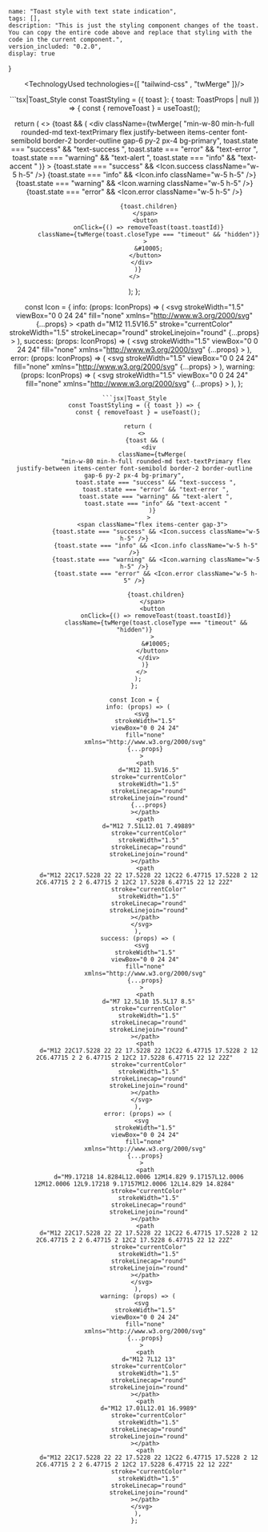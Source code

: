 
    name: "Toast style with text state indication",
    tags: [],
    description: "This is just the styling component changes of the toast. You can copy the entire code above and replace that styling with the code in the current component.",
    version_included: "0.2.0",
    display: true
}

<Wrapper>

<ImportsWrapper>

</ImportsWrapper>

<Header />
<Preview> 

<Display>
<ToastStyleImplementation />
</Display>

</Preview>

<Implementation>


<TechnologyUsed technologies={[ "tailwind-css" , "twMerge" ]}/>

<CodeBlock> 
```tsx|Toast_Style
const ToastStyling = ({ toast }: { toast: ToastProps | null }) => {
  const { removeToast } = useToast();

  return (
    <>
      {toast && (
        <div
          className={twMerge(
            "min-w-80 min-h-full rounded-md text-textPrimary flex justify-between items-center font-semibold border-2 border-outline gap-6 py-2 px-4 bg-primary",
            toast.state === "success" && "text-success ",
            toast.state === "error" && "text-error ",
            toast.state === "warning" && "text-alert ",
            toast.state === "info" && "text-accent "
          )}
        >
          <span className="flex items-center gap-3">
            {toast.state === "success" && <Icon.success className="w-5 h-5" />}
            {toast.state === "info" && <Icon.info className="w-5 h-5" />}
            {toast.state === "warning" && <Icon.warning className="w-5 h-5" />}
            {toast.state === "error" && <Icon.error className="w-5 h-5" />}

            {toast.children}
          </span>
          <button
            onClick={() => removeToast(toast.toastId)}
            className={twMerge(toast.closeType === "timeout" && "hidden")}
          >
            &#10005;
          </button>
        </div>
      )}
    </>
  );
};

const Icon = {
  info: (props: IconProps) => (
    <svg
      strokeWidth="1.5"
      viewBox="0 0 24 24"
      fill="none"
      xmlns="http://www.w3.org/2000/svg"
      {...props}
    >
      <path
        d="M12 11.5V16.5"
        stroke="currentColor"
        strokeWidth="1.5"
        strokeLinecap="round"
        strokeLinejoin="round"
        {...props}
      ></path>
      <path
        d="M12 7.51L12.01 7.49889"
        stroke="currentColor"
        strokeWidth="1.5"
        strokeLinecap="round"
        strokeLinejoin="round"
      ></path>
      <path
        d="M12 22C17.5228 22 22 17.5228 22 12C22 6.47715 17.5228 2 12 2C6.47715 2 2 6.47715 2 12C2 17.5228 6.47715 22 12 22Z"
        stroke="currentColor"
        strokeWidth="1.5"
        strokeLinecap="round"
        strokeLinejoin="round"
      ></path>
    </svg>
  ),
  success: (props: IconProps) => (
    <svg
      strokeWidth="1.5"
      viewBox="0 0 24 24"
      fill="none"
      xmlns="http://www.w3.org/2000/svg"
      {...props}
    >
      <path
        d="M7 12.5L10 15.5L17 8.5"
        stroke="currentColor"
        strokeWidth="1.5"
        strokeLinecap="round"
        strokeLinejoin="round"
      ></path>
      <path
        d="M12 22C17.5228 22 22 17.5228 22 12C22 6.47715 17.5228 2 12 2C6.47715 2 2 6.47715 2 12C2 17.5228 6.47715 22 12 22Z"
        stroke="currentColor"
        strokeWidth="1.5"
        strokeLinecap="round"
        strokeLinejoin="round"
      ></path>
    </svg>
  ),
  error: (props: IconProps) => (
    <svg
      strokeWidth="1.5"
      viewBox="0 0 24 24"
      fill="none"
      xmlns="http://www.w3.org/2000/svg"
      {...props}
    >
      <path
        d="M9.17218 14.8284L12.0006 12M14.829 9.17157L12.0006 12M12.0006 12L9.17218 9.17157M12.0006 12L14.829 14.8284"
        stroke="currentColor"
        strokeWidth="1.5"
        strokeLinecap="round"
        strokeLinejoin="round"
      ></path>
      <path
        d="M12 22C17.5228 22 22 17.5228 22 12C22 6.47715 17.5228 2 12 2C6.47715 2 2 6.47715 2 12C2 17.5228 6.47715 22 12 22Z"
        stroke="currentColor"
        strokeWidth="1.5"
        strokeLinecap="round"
        strokeLinejoin="round"
      ></path>
    </svg>
  ),
  warning: (props: IconProps) => (
    <svg
      strokeWidth="1.5"
      viewBox="0 0 24 24"
      fill="none"
      xmlns="http://www.w3.org/2000/svg"
      {...props}
    >
      <path
        d="M12 7L12 13"
        stroke="currentColor"
        strokeWidth="1.5"
        strokeLinecap="round"
        strokeLinejoin="round"
      ></path>
      <path
        d="M12 17.01L12.01 16.9989"
        stroke="currentColor"
        strokeWidth="1.5"
        strokeLinecap="round"
        strokeLinejoin="round"
      ></path>
      <path
        d="M12 22C17.5228 22 22 17.5228 22 12C22 6.47715 17.5228 2 12 2C6.47715 2 2 6.47715 2 12C2 17.5228 6.47715 22 12 22Z"
        stroke="currentColor"
        strokeWidth="1.5"
        strokeLinecap="round"
        strokeLinejoin="round"
      ></path>
    </svg>
  ),
};
```
```jsx|Toast_Style
const ToastStyling = ({ toast }) => {
  const { removeToast } = useToast();

  return (
    <>
      {toast && (
        <div
          className={twMerge(
            "min-w-80 min-h-full rounded-md text-textPrimary flex justify-between items-center font-semibold border-2 border-outline gap-6 py-2 px-4 bg-primary",
            toast.state === "success" && "text-success ",
            toast.state === "error" && "text-error ",
            toast.state === "warning" && "text-alert ",
            toast.state === "info" && "text-accent "
          )}
        >
          <span className="flex items-center gap-3">
            {toast.state === "success" && <Icon.success className="w-5 h-5" />}
            {toast.state === "info" && <Icon.info className="w-5 h-5" />}
            {toast.state === "warning" && <Icon.warning className="w-5 h-5" />}
            {toast.state === "error" && <Icon.error className="w-5 h-5" />}

            {toast.children}
          </span>
          <button
            onClick={() => removeToast(toast.toastId)}
            className={twMerge(toast.closeType === "timeout" && "hidden")}
          >
            &#10005;
          </button>
        </div>
      )}
    </>
  );
};

const Icon = {
  info: (props) => (
    <svg
      strokeWidth="1.5"
      viewBox="0 0 24 24"
      fill="none"
      xmlns="http://www.w3.org/2000/svg"
      {...props}
    >
      <path
        d="M12 11.5V16.5"
        stroke="currentColor"
        strokeWidth="1.5"
        strokeLinecap="round"
        strokeLinejoin="round"
        {...props}
      ></path>
      <path
        d="M12 7.51L12.01 7.49889"
        stroke="currentColor"
        strokeWidth="1.5"
        strokeLinecap="round"
        strokeLinejoin="round"
      ></path>
      <path
        d="M12 22C17.5228 22 22 17.5228 22 12C22 6.47715 17.5228 2 12 2C6.47715 2 2 6.47715 2 12C2 17.5228 6.47715 22 12 22Z"
        stroke="currentColor"
        strokeWidth="1.5"
        strokeLinecap="round"
        strokeLinejoin="round"
      ></path>
    </svg>
  ),
  success: (props) => (
    <svg
      strokeWidth="1.5"
      viewBox="0 0 24 24"
      fill="none"
      xmlns="http://www.w3.org/2000/svg"
      {...props}
    >
      <path
        d="M7 12.5L10 15.5L17 8.5"
        stroke="currentColor"
        strokeWidth="1.5"
        strokeLinecap="round"
        strokeLinejoin="round"
      ></path>
      <path
        d="M12 22C17.5228 22 22 17.5228 22 12C22 6.47715 17.5228 2 12 2C6.47715 2 2 6.47715 2 12C2 17.5228 6.47715 22 12 22Z"
        stroke="currentColor"
        strokeWidth="1.5"
        strokeLinecap="round"
        strokeLinejoin="round"
      ></path>
    </svg>
  ),
  error: (props) => (
    <svg
      strokeWidth="1.5"
      viewBox="0 0 24 24"
      fill="none"
      xmlns="http://www.w3.org/2000/svg"
      {...props}
    >
      <path
        d="M9.17218 14.8284L12.0006 12M14.829 9.17157L12.0006 12M12.0006 12L9.17218 9.17157M12.0006 12L14.829 14.8284"
        stroke="currentColor"
        strokeWidth="1.5"
        strokeLinecap="round"
        strokeLinejoin="round"
      ></path>
      <path
        d="M12 22C17.5228 22 22 17.5228 22 12C22 6.47715 17.5228 2 12 2C6.47715 2 2 6.47715 2 12C2 17.5228 6.47715 22 12 22Z"
        stroke="currentColor"
        strokeWidth="1.5"
        strokeLinecap="round"
        strokeLinejoin="round"
      ></path>
    </svg>
  ),
  warning: (props) => (
    <svg
      strokeWidth="1.5"
      viewBox="0 0 24 24"
      fill="none"
      xmlns="http://www.w3.org/2000/svg"
      {...props}
    >
      <path
        d="M12 7L12 13"
        stroke="currentColor"
        strokeWidth="1.5"
        strokeLinecap="round"
        strokeLinejoin="round"
      ></path>
      <path
        d="M12 17.01L12.01 16.9989"
        stroke="currentColor"
        strokeWidth="1.5"
        strokeLinecap="round"
        strokeLinejoin="round"
      ></path>
      <path
        d="M12 22C17.5228 22 22 17.5228 22 12C22 6.47715 17.5228 2 12 2C6.47715 2 2 6.47715 2 12C2 17.5228 6.47715 22 12 22Z"
        stroke="currentColor"
        strokeWidth="1.5"
        strokeLinecap="round"
        strokeLinejoin="round"
      ></path>
    </svg>
  ),
};
```
</CodeBlock>

</Implementation>
</Wrapper>